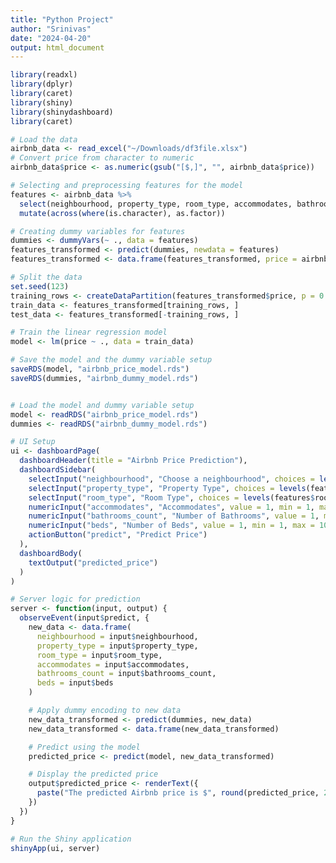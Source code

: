 ```yaml
---
title: "Python Project"
author: "Srinivas"
date: "2024-04-20"
output: html_document
---
```


```r
library(readxl)
library(dplyr)
library(caret)
library(shiny)
library(shinydashboard)
library(caret)

# Load the data
airbnb_data <- read_excel("~/Downloads/df3file.xlsx")
# Convert price from character to numeric
airbnb_data$price <- as.numeric(gsub("[$,]", "", airbnb_data$price))

# Selecting and preprocessing features for the model
features <- airbnb_data %>%
  select(neighbourhood, property_type, room_type, accommodates, bathrooms_count, beds) %>%
  mutate(across(where(is.character), as.factor))

# Creating dummy variables for features
dummies <- dummyVars(~ ., data = features)
features_transformed <- predict(dummies, newdata = features)
features_transformed <- data.frame(features_transformed, price = airbnb_data$price)

# Split the data
set.seed(123)
training_rows <- createDataPartition(features_transformed$price, p = 0.8, list = TRUE)$Resample1
train_data <- features_transformed[training_rows, ]
test_data <- features_transformed[-training_rows, ]

# Train the linear regression model
model <- lm(price ~ ., data = train_data)

# Save the model and the dummy variable setup
saveRDS(model, "airbnb_price_model.rds")
saveRDS(dummies, "airbnb_dummy_model.rds")


# Load the model and dummy variable setup
model <- readRDS("airbnb_price_model.rds")
dummies <- readRDS("airbnb_dummy_model.rds")

# UI Setup
ui <- dashboardPage(
  dashboardHeader(title = "Airbnb Price Prediction"),
  dashboardSidebar(
    selectInput("neighbourhood", "Choose a neighbourhood", choices = levels(features$neighbourhood)),
    selectInput("property_type", "Property Type", choices = levels(features$property_type)),
    selectInput("room_type", "Room Type", choices = levels(features$room_type)),
    numericInput("accommodates", "Accommodates", value = 1, min = 1, max = 15),
    numericInput("bathrooms_count", "Number of Bathrooms", value = 1, min = 0, max = 5),
    numericInput("beds", "Number of Beds", value = 1, min = 1, max = 10),
    actionButton("predict", "Predict Price")
  ),
  dashboardBody(
    textOutput("predicted_price")
  )
)

# Server logic for prediction
server <- function(input, output) {
  observeEvent(input$predict, {
    new_data <- data.frame(
      neighbourhood = input$neighbourhood,
      property_type = input$property_type,
      room_type = input$room_type,
      accommodates = input$accommodates,
      bathrooms_count = input$bathrooms_count,
      beds = input$beds
    )

    # Apply dummy encoding to new data
    new_data_transformed <- predict(dummies, new_data)
    new_data_transformed <- data.frame(new_data_transformed)

    # Predict using the model
    predicted_price <- predict(model, new_data_transformed)

    # Display the predicted price
    output$predicted_price <- renderText({
      paste("The predicted Airbnb price is $", round(predicted_price, 2))
    })
  })
}

# Run the Shiny application
shinyApp(ui, server)



```